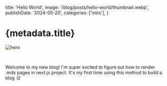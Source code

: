 
  title: 'Hello World',
  image: '/blog/posts/hello-world/thumbnail.webp',
  publishDate: '2024-05-20',
  categories: ['intro'],
}

# {metadata.title}

![hero](/blog/posts/hello-world/thumbnail.webp)

<br />

Welcome to my new blog! I'm super excited to figure out how to render .mdx pages in next.js project. It's my first time using this method to build a blog :D

<br />
<br />
<br />
<br />
<br />
<br />

<Contact />

